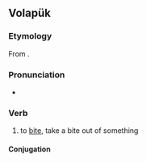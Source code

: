 ==Volapük==

===Etymology===
From {{l|vo|beit}}.

===Pronunciation===
* {{IPA|/be.i.ˈtøn/|lang=vo}}

===Verb===
{{head|vo|verb}}

# to [[bite]], take a bite out of something

====Conjugation====
{{vo-conj}}